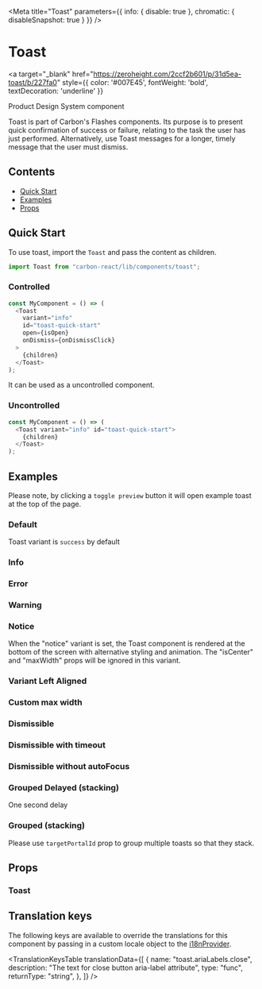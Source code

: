 

<Meta
  title="Toast"
  parameters={{ info: { disable: true }, chromatic: { disableSnapshot: true } }}
/>

# Toast

<a
  target="_blank"
  href="https://zeroheight.com/2ccf2b601/p/31d5ea-toast/b/227fa0"
  style={{ color: '#007E45', fontWeight: 'bold', textDecoration: 'underline' }}
>
  Product Design System component 
</a>

Toast is part of Carbon's Flashes components.
Its purpose is to present quick confirmation of success or failure, relating to the task the user has just performed. Alternatively, use Toast messages for a longer, timely message that the user must dismiss.

## Contents

- [Quick Start](#quick-start)
- [Examples](#examples)
- [Props](#props)

## Quick Start

To use toast, import the `Toast` and pass the content as children.

```javascript
import Toast from "carbon-react/lib/components/toast";
```

### Controlled

```javascript
const MyComponent = () => (
  <Toast
    variant="info"
    id="toast-quick-start"
    open={isOpen}
    onDismiss={onDismissClick}
  >
    {children}
  </Toast>
);
```

It can be used as a uncontrolled component.

### Uncontrolled

```javascript
const MyComponent = () => (
  <Toast variant="info" id="toast-quick-start">
    {children}
  </Toast>
);
```

## Examples

Please note, by clicking a `toggle preview` button it will open example toast at the top of the page.

### Default

Toast variant is `success` by default

<Canvas>
  <Story name="default" story={stories.Default} />
</Canvas>

### Info

<Canvas>
  <Story name="info" story={stories.Info} />
</Canvas>

### Error

<Canvas>
  <Story name="error" story={stories.Error} />
</Canvas>

### Warning

<Canvas>
  <Story name="warning" story={stories.Warning} />
</Canvas>

### Notice

When the "notice" variant is set, the Toast component is rendered at the bottom of the screen with alternative styling and animation.
The "isCenter" and "maxWidth" props will be ignored in this variant.

<Canvas>
  <Story name="notice" story={stories.Notice} />
</Canvas>

### Variant Left Aligned

<Canvas>
  <Story name="left aligned" story={stories.LeftAligned} />
</Canvas>

### Custom max width

<Canvas>
  <Story name="custom-max-width" story={stories.CustomMaxWidth} />
</Canvas>

### Dismissible

<Canvas>
  <Story name="dismissible" story={stories.Dismissible} />
</Canvas>

### Dismissible with timeout

<Canvas>
  <Story
    name="dismissible-with-timeout"
    story={stories.DismissibleWithTimeout}
  />
</Canvas>

### Dismissible without autoFocus

<Canvas>
  <Story
    name="dismissible without autoFocus"
    story={stories.DismissibleWithoutAutoFocus}
  />
</Canvas>

### Grouped Delayed (stacking)

One second delay

<Canvas>
  <Story name="stacked-delayed" story={stories.StackedDelayed} />
</Canvas>

### Grouped (stacking)

Please use `targetPortalId` prop to group multiple toasts so that they stack.

<Canvas>
  <Story name="stacked" story={stories.Stacked} />
</Canvas>

## Props

### Toast

<ArgsTable of={Toast} />

## Translation keys

The following keys are available to override the translations for this component by passing in a custom locale object to the
[i18nProvider](https://carbon.sage.com/?path=/story/documentation-i18n--page).

<TranslationKeysTable
  translationData={[
    {
      name: "toast.ariaLabels.close",
      description: "The text for close button aria-label attribute",
      type: "func",
      returnType: "string",
    },
  ]}
/>